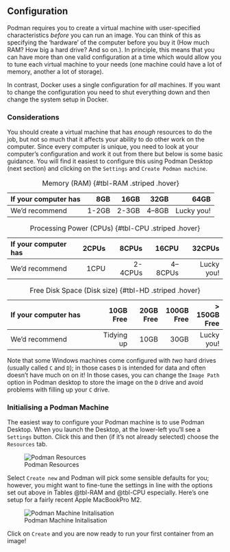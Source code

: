 
## Configuration

Podman requires you to create a virtual machine with user-specified characteristics *before* you can run an image. You can think of this as specifying the 'hardware' of the computer before you buy it (How much RAM? How big a hard drive? And so on.). In principle, this means that you can have more than one valid configuration at a time which would allow you to tune each virtual machine to your needs (one machine could have a lot of memory, another a lot of storage). 

In contrast, Docker uses a single configuration for *all* machines. If you want to change the configuration you need to shut everything down and then change the system setup in Docker.

### Considerations

You should create a virtual machine that has *enough* resources to do the job, but not so much that it affects your ability to do other work on the computer. Since every computer is unique, you need to look at your computer's configuration and work it out from there but below is some basic guidance. You will find it easiest to configure this using Podman Desktop (next section) and clicking on the `Settings` and `Create Podman machine`.

| If your computer has |  8GB | 16GB | 32GB | 64GB |
| :-------------- | ----: | ----: | ----: | ----: |
| We'd recommend  | 1-2GB | 2-3GB | 4–8GB | Lucky you! |

: Memory (RAM) {#tbl-RAM .striped .hover}

| If your computer has |  2CPUs | 8CPUs | 16CPU | 32CPUs |
| :-------------- | ----: | ----: | ----: | ----: |
| We'd recommend  | 1CPU | 2-4CPUs | 4–8CPUs | Lucky you! |

: Processing Power (CPUs) {#tbl-CPU .striped .hover}

| If your computer has |  10GB Free | 20GB Free | 100GB Free | > 150GB Free |
| :-------------- | ----: | ----: | ----: | ----: |
| We'd recommend  | Tidying up | 10GB | 30GB | Lucky you! |

: Free Disk Space (Disk size) {#tbl-HD .striped .hover}

Note that some Windows machines come configured with *two* hard drives (usually called `C` and `D`); in those cases `D` is intended for data and often doesn't have much on on it! In those cases, you can change the `Image Path` option in Podman desktop to store the image on the `D` drive and avoid problems with filling up your `C` drive.

### Initialising a Podman Machine

The easiest way to configure your Podman machine is to use Podman Desktop. When you launch the Desktop, at the lower-left you'll see a `Settings` button. Click this and then (if it's not already selected) choose the `Resources` tab.

![Podman Resources](../img/Podman_Settings.png)

Select `Create new` and Podman will pick some sensible defaults for you; however, you might want to fine-tune the settings in line with the options set out above in Tables @tbl-RAM and @tbl-CPU especially. Here's one setup for a fairly recent Apple MacBookPro M2.

![Podman Machine Initalisation](../img/Podman_Machine_init.png)

Click on `Create` and you are now ready to run your first container from an image!
